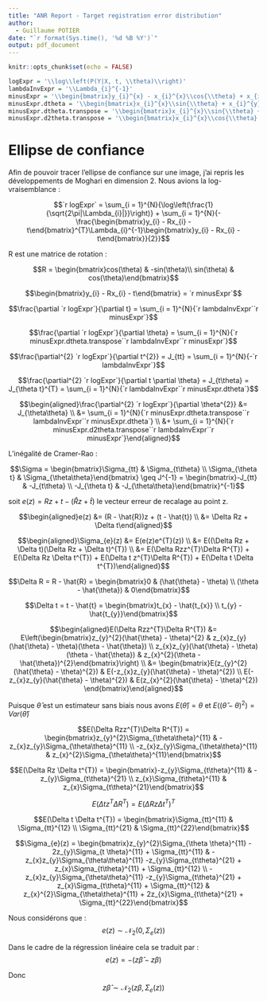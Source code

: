 ```yaml
---
title: "ANR Report - Target registration error distribution"
author:
  - Guillaume POTIER
date: "`r format(Sys.time(), '%d %B %Y')`"
output: pdf_document
---
```


```r
knitr::opts_chunk$set(echo = FALSE)
```

```r
logExpr = '\\log\\left(P(Y|X, t, \\theta)\\right)'
lambdaInvExpr = '\\Lambda_{i}^{-1}'
minusExpr = '\\begin{bmatrix}y_{i}^{x} - x_{i}^{x}\\cos{\\theta} + x_{i}^{y}\\sin{\\theta} - t_{x}\\\\ y_{i}^{y} - x_{i}^{x}\\sin{\\theta} - x_{i}^{y}\\cos{\\theta} - t_{y}\\end{bmatrix}'
minusExpr.dtheta = '\\begin{bmatrix}x_{i}^{x}\\sin{\\theta} + x_{i}^{y}\\cos{\\theta} \\\\ -x_{i}^{x}\\cos{\\theta} + x_{i}^{y}\\sin{\\theta}\\end{bmatrix}'
minusExpr.dtheta.transpose = '\\begin{bmatrix}x_{i}^{x}\\sin{\\theta} + x_{i}^{y}\\cos{\\theta} & -x_{i}^{x}\\cos{\\theta} + x_{i}^{y}\\sin{\\theta}\\end{bmatrix}'
minusExpr.d2theta.transpose = '\\begin{bmatrix}x_{i}^{x}\\cos{\\theta} - x_{i}^{y}\\sin{\\theta} & -x_{i}^{x}\\sin{\\theta} + x_{i}^{y}\\cos{\\theta}\\end{bmatrix}'
```

# Ellipse de confiance
Afin de pouvoir tracer l'ellipse de confiance sur une image, j'ai repris les développements de Moghari en dimension 2. Nous avions la log-vraisemblance :

$$`r logExpr` = \sum_{i = 1}^{N}{\log\left(\frac{1}{\sqrt{2\pi|\Lambda_{i}|}}\right)} + \sum_{i = 1}^{N}{-\frac{\begin{bmatrix}y_{i} - Rx_{i} - t\end{bmatrix}^{T}\Lambda_{i}^{-1}\begin{bmatrix}y_{i} - Rx_{i} - t\end{bmatrix}}{2}}$$

R est une matrice de rotation :

$$R =  \begin{bmatrix}cos(\theta) & -sin(\theta)\\ sin(\theta) & cos(\theta)\end{bmatrix}$$

$$\begin{bmatrix}y_{i} - Rx_{i} - t\end{bmatrix} = `r minusExpr`$$

$$\frac{\partial `r logExpr`}{\partial t} = \sum_{i = 1}^{N}{`r lambdaInvExpr``r minusExpr`}$$

$$\frac{\partial `r logExpr`}{\partial \theta} = \sum_{i = 1}^{N}{`r minusExpr.dtheta.transpose``r lambdaInvExpr``r minusExpr`}$$

$$\frac{\partial^{2} `r logExpr`}{\partial t^{2}} = J_{tt} = \sum_{i = 1}^{N}{-`r lambdaInvExpr`}$$

$$\frac{\partial^{2} `r logExpr`}{\partial t \partial \theta} = J_{t\theta} = J_{\theta t}^{T} = \sum_{i = 1}^{N}{`r lambdaInvExpr``r minusExpr.dtheta`}$$

$$\begin{aligned}\frac{\partial^{2} `r logExpr`}{\partial \theta^{2}} &= J_{\theta\theta} \\ &= \sum_{i = 1}^{N}{`r minusExpr.dtheta.transpose``r lambdaInvExpr``r minusExpr.dtheta`} \\ &+ \sum_{i = 1}^{N}{`r minusExpr.d2theta.transpose``r lambdaInvExpr``r minusExpr`}\end{aligned}$$

L'inégalité de Cramer-Rao :

$$\Sigma = \begin{bmatrix}\Sigma_{tt} & \Sigma_{t\theta} \\ \Sigma_{\theta t} & \Sigma_{\theta\theta}\end{bmatrix} \geq J^{-1} = \begin{bmatrix}-J_{tt} & -J_{t\theta} \\ -J_{\theta t} & -J_{\theta\theta}\end{bmatrix}^{-1}$$

soit $e(z) = Rz + t - (\hat{R}z + \hat{t})$ le vecteur erreur de recalage au point z.

$$\begin{aligned}e(z) &= (R - \hat{R})z + (t - \hat{t}) \\ &= \Delta Rz + \Delta t\end{aligned}$$

$$\begin{aligned}\Sigma_{e}(z) &= E(e(z)e^{T}(z)) \\ &= E((\Delta Rz + \Delta t)(\Delta Rz + \Delta t)^{T}) \\ &= E(\Delta Rzz^{T}\Delta R^{T}) + E(\Delta Rz \Delta t^{T}) + E(\Delta t z^{T}\Delta R^{T}) + E(\Delta t \Delta t^{T})\end{aligned}$$

$$\Delta R = R - \hat{R} = \begin{bmatrix}0 & (\hat{\theta} - \theta) \\ (\theta - \hat{\theta}) & 0\end{bmatrix}$$

$$\Delta t = t - \hat{t} = \begin{bmatrix}t_{x} - \hat{t_{x}} \\ t_{y} - \hat{t_{y}}\end{bmatrix}$$

$$\begin{aligned}E(\Delta Rzz^{T}\Delta R^{T}) &= E\left(\begin{bmatrix}z_{y}^{2}(\hat{\theta} - \theta)^{2} & z_{x}z_{y}(\hat{\theta} - \theta)(\theta - \hat{\theta}) \\ z_{x}z_{y}(\hat{\theta} - \theta)(\theta - \hat{\theta}) & z_{x}^{2}(\theta - \hat{\theta})^{2}\end{bmatrix}\right) \\ &= \begin{bmatrix}E(z_{y}^{2}(\hat{\theta} - \theta)^{2}) & E(-z_{x}z_{y}(\hat{\theta} - \theta)^{2}) \\ E(-z_{x}z_{y}(\hat{\theta} - \theta)^{2}) & E(z_{x}^{2}(\hat{\theta} - \theta)^{2}) \end{bmatrix}\end{aligned}$$

Puisque $\hat{\theta}$ est un estimateur sans biais nous avons $E(\hat{\theta}) = \theta$ et $E((\hat{\theta} - \theta)^{2}) = Var(\hat{\theta})$

$$E(\Delta Rzz^{T}\Delta R^{T}) = \begin{bmatrix}z_{y}^{2}\Sigma_{\theta\theta}^{11} & -z_{x}z_{y}\Sigma_{\theta\theta}^{11} \\ -z_{x}z_{y}\Sigma_{\theta\theta}^{11} & z_{x}^{2}\Sigma_{\theta\theta}^{11}\end{bmatrix}$$

$$E(\Delta Rz \Delta t^{T}) = \begin{bmatrix}-z_{y}\Sigma_{t\theta}^{11} & -z_{y}\Sigma_{t\theta}^{21} \\ z_{x}\Sigma_{t\theta}^{11} & z_{x}\Sigma_{t\theta}^{21}\end{bmatrix}$$

$$E(\Delta t z^{T}\Delta R^{T}) = E(\Delta Rz \Delta t^{T})^{T}$$

$$E(\Delta t \Delta t^{T}) = \begin{bmatrix}\Sigma_{tt}^{11} & \Sigma_{tt}^{12} \\ \Sigma_{tt}^{21} & \Sigma_{tt}^{22}\end{bmatrix}$$

$$\Sigma_{e}(z) = \begin{bmatrix}z_{y}^{2}\Sigma_{\theta \theta}^{11} - 2z_{y}\Sigma_{t \theta}^{11} + \Sigma_{tt}^{11} & -z_{x}z_{y}\Sigma_{\theta\theta}^{11} -z_{y}\Sigma_{t\theta}^{21} + z_{x}\Sigma_{t\theta}^{11} + \Sigma_{tt}^{12} \\ -z_{x}z_{y}\Sigma_{\theta\theta}^{11} -z_{y}\Sigma_{t\theta}^{21} + z_{x}\Sigma_{t\theta}^{11} + \Sigma_{tt}^{12} & z_{x}^{2}\Sigma_{\theta\theta}^{11} + 2z_{x}\Sigma_{t\theta}^{21} + \Sigma_{tt}^{22}\end{bmatrix}$$

Nous considérons que :
$$e(z) \sim \mathcal{N}_{2}(0, \Sigma_{e}(z))$$

Dans le cadre de la régression linéaire cela se traduit par :
$$e(z) = -(z\hat{\beta} - z\beta)$$

Donc
$$z\hat{\beta} \sim \mathcal{N}_{2}(z\beta, \Sigma_{e}(z))$$
